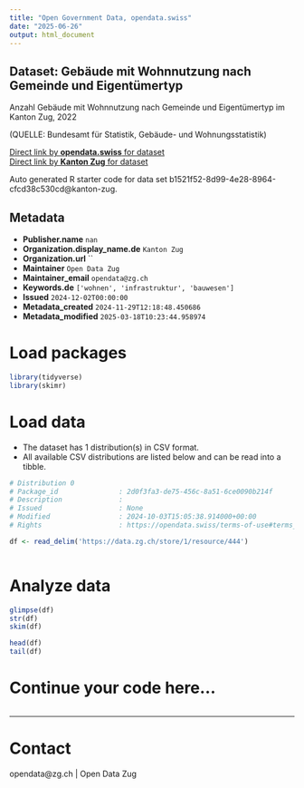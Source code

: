 ```yaml
---
title: "Open Government Data, opendata.swiss"
date: "2025-06-26"
output: html_document
---
```


## Dataset: Gebäude mit Wohnnutzung nach Gemeinde und Eigentümertyp

Anzahl Gebäude mit Wohnnutzung nach Gemeinde und Eigentümertyp im Kanton Zug, 2022

(QUELLE: Bundesamt für Statistik, Gebäude- und Wohnungsstatistik)

[Direct link by **opendata.swiss** for dataset](https://opendata.swiss/de/dataset/gebaude-mit-wohnnutzung-nach-gemeinde-und-eigentumertyp)<br>
[Direct link by **Kanton Zug** for dataset](https://www.zg.ch/behoerden/gesundheitsdirektion/statistikfachstelle/themen/09bau-und-wohnungswesen/gebaeude)

Auto generated R starter code for data set b1521f52-8d99-4e28-8964-cfcd38c530cd@kanton-zug.

## Metadata

- **Publisher.name** `nan`
- **Organization.display_name.de** `Kanton Zug`
- **Organization.url** ``
- **Maintainer** `Open Data Zug`
- **Maintainer_email** `opendata@zg.ch`
- **Keywords.de** `['wohnen', 'infrastruktur', 'bauwesen']`
- **Issued** `2024-12-02T00:00:00`
- **Metadata_created** `2024-11-29T12:18:48.450686`
- **Metadata_modified** `2025-03-18T10:23:44.958974`


# Load packages

```r

library(tidyverse)
library(skimr)

```

# Load data

-   The dataset has 1 distribution(s) in CSV format.
-   All available CSV distributions are listed below and can be read into a tibble.

```r

# Distribution 0
# Package_id               : 2d0f3fa3-de75-456c-8a51-6ce0090b214f
# Description              : 
# Issued                   : None
# Modified                 : 2024-10-03T15:05:38.914000+00:00
# Rights                   : https://opendata.swiss/terms-of-use#terms_by

df <- read_delim('https://data.zg.ch/store/1/resource/444')



```

# Analyze data

```r

glimpse(df)
str(df)
skim(df)

head(df)
tail(df)

```

# Continue your code here...

```r

```

------------------------------------------------------------------------

# Contact

opendata@zg.ch | Open Data Zug
